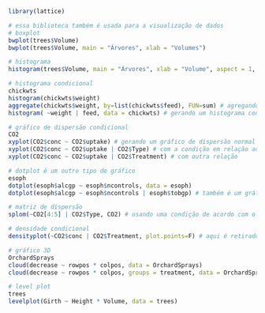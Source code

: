 ```r
library(lattice)
```
```r
# essa biblioteca também é usada para a visualização de dados
# boxplot
bwplot(trees$Volume)
bwplot(trees$Volume, main = "Árvores", xlab = "Volumes")
```
```r
# histograma
histogram(trees$Volume, main = "Árvores", xlab = "Volume", aspect = 1, type = "percent", nint = 20)
```

```r
# histograma condicional
chickwts
histogram(chickwts$weight)
aggregate(chickwts$weight, by=list(chickwts$feed), FUN=sum) # agregando os valores para ver a relação entre os dados
histogram( ~weight | feed, data = chickwts) # gerando um histograma condicional
```

```r
# gráfico de dispersão condicional
CO2
xyplot(CO2$conc ~ CO2$uptake) # gerando um gráfico de dispersão normal
xyplot(CO2$conc ~ CO2$uptake | CO2$Type) # com a condição em relação ao tipo
xyplot(CO2$conc ~ CO2$uptake | CO2$Treatment) # com outra relação
```
```r
# dotplot é um outro tipo de gráfico
esoph
dotplot(esoph$alcgp ~ esoph$ncontrols, data = esoph)
dotplot(esoph$alcgp ~ esoph$ncontrols | esoph$tobgp) # também é um gráfico condicional
```
```r
# matriz de dispersão
splom(~CO2[4:5] | CO2$Type, CO2) # usando uma condição de acordo com o tipo
```

```r
# densidade condicional
densityplot(~CO2$conc | CO2$Treatment, plot.points=F) # aqui é retirado alguns ponto que aparecem em baixo no gráfico

```
```r
# gráfico 3D
OrchardSprays
cloud(decrease ~ rowpos * colpos, data = OrchardSprays)
cloud(decrease ~ rowpos * colpos, groups = treatment, data = OrchardSprays) # define a cor do parâmetros
```
```r
# level plot
trees
levelplot(Girth ~ Height * Volume, data = trees)
```
 
